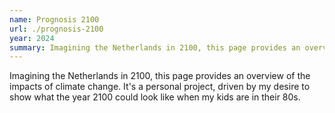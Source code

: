 ```yaml
---
name: Prognosis 2100
url: ./prognosis-2100
year: 2024
summary: Imagining the Netherlands in 2100, this page provides an overview of the impacts of climate change. It's a personal project, driven by my desire to show what the year 2100 could look like when my kids are in their 80s.
---
```


Imagining the Netherlands in 2100, this page provides an overview of the impacts of climate change. It's a personal project, driven by my desire to show what the year 2100 could look like when my kids are in their 80s.